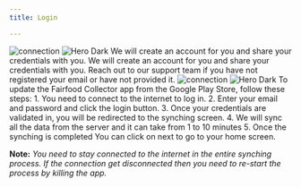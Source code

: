 ```yaml
---
title: Login

---
```




<Steps>
  <Step title="Arrange your credentials ">
   <img
  className="block dark:hidden"
  src="/images/hero-dark.svg"
  alt="connection"
/>
<img
  className="hidden dark:block"
  src="/images/hero-dark.svg"
  alt="Hero Dark"
/>
We will create an account for you and share your credentials with you. We will create an account for you and share your credentials with you. Reach out to our support team if you have not registered your email or have not provided it.


  </Step>
  <Step title="Log in to the application">
     <img
  className="block dark:hidden"
  src="/images/hero-dark.svg"
  alt="connection"
/>
<img
  className="hidden dark:block"
  src="/images/hero-dark.svg"
  alt="Hero Dark"
/>
    To update the Fairfood Collector app from the Google Play Store, follow these steps:
1. You need to connect to the internet to log in.
2. Enter your email and password and click the login button.
3. Once your credentials are validated in, you will be redirected to the synching screen.
4. We will sync all the data from the server and it can take from 1 to 10 minutes
5. Once the synching is completed You can click on next to go to your home screen.

**Note:** _You need to stay connected to the internet in the entire synching process. If the connection get disconnected then you need to re-start the process by killing the app._



  </Step>

</Steps>




